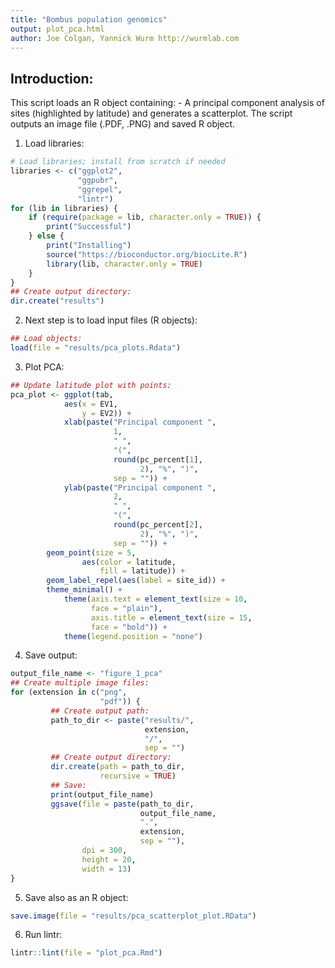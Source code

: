 ```yaml
---
title: "Bombus population genomics"
output: plot_pca.html
author: Joe Colgan, Yannick Wurm http://wurmlab.com
---
```


## Introduction:
This script loads an R object containing:
- A principal component analysis of sites (highlighted by latitude)
and generates a scatterplot. The script outputs an image file (.PDF, .PNG) and saved R object.

1. Load libraries:  

```r
# Load libraries; install from scratch if needed
libraries <- c("ggplot2",
               "ggpubr",
               "ggrepel",
               "lintr")
for (lib in libraries) {
    if (require(package = lib, character.only = TRUE)) {
        print("Successful")
    } else {
        print("Installing")
        source("https://bioconductor.org/biocLite.R")
        library(lib, character.only = TRUE)
    }
}
## Create output directory:
dir.create("results")
```

2. Next step is to load input files (R objects):  

```r
## Load objects:
load(file = "results/pca_plots.Rdata")
```

3. Plot PCA:  

```r
## Update latitude plot with points:
pca_plot <- ggplot(tab,
            aes(x = EV1,
                y = EV2)) +
            xlab(paste("Principal component ",
                       1,
                       " ",
                       "(",
                       round(pc_percent[1],
                             2), "%", ")",
                       sep = "")) +
            ylab(paste("Principal component ",
                       2,
                       " ",
                       "(",
                       round(pc_percent[2],
                             2), "%", ")",
                       sep = "")) +
        geom_point(size = 5,
                aes(color = latitude,
                    fill = latitude)) +
        geom_label_repel(aes(label = site_id)) +
        theme_minimal() +
            theme(axis.text = element_text(size = 10,
                  face = "plain"),
                  axis.title = element_text(size = 15,
                  face = "bold")) +
            theme(legend.position = "none")
```

4. Save output:  

```r
output_file_name <- "figure_1_pca"
## Create multiple image files:
for (extension in c("png",
                    "pdf")) {
         ## Create output path:
         path_to_dir <- paste("results/",
                              extension,
                              "/",
                              sep = "")
         ## Create output directory:
         dir.create(path = path_to_dir,
                    recursive = TRUE)
         ## Save:
         print(output_file_name)
         ggsave(file = paste(path_to_dir,
                             output_file_name,
                             ".",
                             extension,
                             sep = ""),
                dpi = 300,
                height = 20,
                width = 13)
}
```

5. Save also as an R object:

```r
save.image(file = "results/pca_scatterplot_plot.RData")
```

6. Run lintr:  

```r
lintr::lint(file = "plot_pca.Rmd")
```
